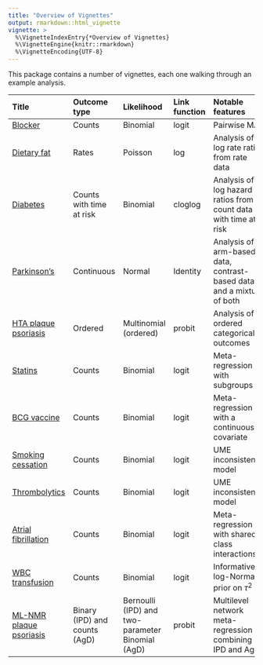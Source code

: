 ```yaml
---
title: "Overview of Vignettes"
output: rmarkdown::html_vignette
vignette: >
  %\VignetteIndexEntry{*Overview of Vignettes}
  %\VignetteEngine{knitr::rmarkdown}
  %\VignetteEncoding{UTF-8}
---
```


This package contains a number of vignettes, each one walking through an example analysis.


Title | Outcome type | Likelihood | Link function | Notable features
:-----|:-------------|:-----------|:--------------|:----------------
[Blocker](example_blocker.html) | Counts | Binomial | logit | Pairwise MA
[Dietary fat](example_dietary_fat.html) | Rates | Poisson | log | Analysis of log rate ratios from rate data
[Diabetes](example_diabetes.html) | Counts with time at risk | Binomial | cloglog | Analysis of log hazard ratios from count data with time at risk
[Parkinson's](example_parkinsons.html) | Continuous | Normal | Identity | Analysis of arm-based data, contrast-based data, and a mixture of both
[HTA plaque psoriasis](example_hta_psoriasis.html) | Ordered | Multinomial (ordered) | probit | Analysis of ordered categorical outcomes
[Statins](example_statins.html) | Counts | Binomial | logit | Meta-regression with subgroups
[BCG vaccine](example_bcg_vaccine.html) | Counts | Binomial | logit | Meta-regression with a continuous covariate
[Smoking cessation](example_smoking.html) | Counts | Binomial | logit | UME inconsistency model
[Thrombolytics](example_thrombolytics.html) | Counts | Binomial | logit | UME inconsistency model
[Atrial fibrillation](example_thrombolytics.html) | Counts | Binomial | logit | Meta-regression with shared class interactions
[WBC transfusion](example_transfusion.html) | Counts | Binomial | logit | Informative log-Normal prior on $\tau^2$
[ML-NMR plaque psoriasis](example_plaque_psoriasis.html) | Binary (IPD) and counts (AgD) | Bernoulli (IPD) and two-parameter Binomial (AgD) | probit | Multilevel network meta-regression combining IPD and AgD
